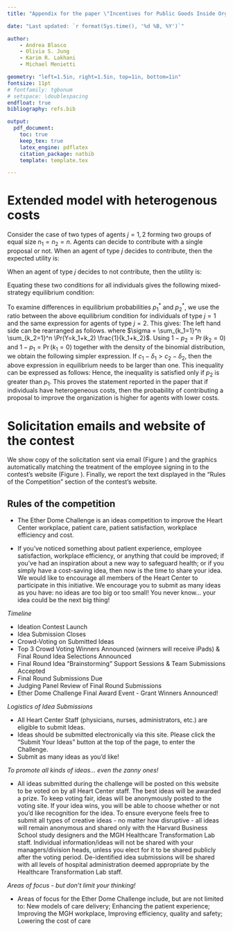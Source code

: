 ```yaml
---
title: "Appendix for the paper \"Incentives for Public Goods Inside Organizations: Field Experimental Evidence\""

date: "Last updated: `r format(Sys.time(), '%d %B, %Y')`"

author: 
    - Andrea Blasco
    - Olivia S. Jung
    - Karim R. Lakhani
    - Michael Menietti

geometry: "left=1.5in, right=1.5in, top=1in, bottom=1in"
fontsize: 11pt
# fontfamily: tgbonum
# setspace: \doublespacing
endfloat: true
bibliography: refs.bib

output: 
  pdf_document:
    toc: true
    keep_tex: true
    latex_engine: pdflatex
    citation_package: natbib
    template: template.tex

---
```

    
# Extended model with heterogenous costs

Consider the case of two types of agents $j=1,2$ forming two groups of equal size $n_1=n_2=n$. Agents can decide to contribute with a single proposal or not.  When an agent of type $j$ decides to contribute, then the expected utility is:

\begin{equation}
  u_1^j = \gamma\hat Y + \delta_j + \sum_{k_j=1}^n \sum_{k_l=0}^n \Pr(Y=k_j+k_l) \frac{R}{k_j+k_l} - c_j.
\end{equation}

When an agent of type $j$ decides to not contribute, then the utility is:

\begin{equation}
 u_0^j = \gamma (\hat Y - 1).
\end{equation}

Equating these two conditions for all individuals gives the following mixed-strategy equilibrium condition:

\begin{equation}
\sum_{k_j=1}^n \sum_{k_l=0}^n \Pr(Y=k_j+k_l) \frac{R}{k_j+k_l} 
  = c_j -\delta_j + \gamma \quad\text{for all}\quad j=1,2.
\end{equation}

To examine differences in equilibrium probabilities $p_1^*$ and $p_2^*$, we use the ratio between the above equilibrium condition for individuals of type $j=1$ and the same expression for agents of type $j=2$. This gives: 
\begin{equation}
\frac{\sum_{k_1=1}^n \sum_{k_2=0}^n \Pr(Y=k_1+k_2) \frac{R}{k_1+k_2}}{\sum_{k_1=0}^n \sum_{k_2=1}^n \Pr(Y=k_1+k_2) \frac{R}{k_1+k_2}} = \frac{c_1 -\delta_1 + \gamma}{c_2 -\delta_2 + \gamma}.
\end{equation}
The left hand side can be rearranged as follows.
\begin{equation}
\frac{\Pr(k_2=0) \sum_{k_1=1}^n\Pr(Y=k_1)\frac{R}{k_1} +  \sigma R}{\Pr(k_1=0) \sum_{k_2=1}^n\Pr(Y=k_2)\frac{R}{k_2} +  \sigma R} 
\end{equation}
where $\sigma = \sum_{k_1=1}^n \sum_{k_2=1}^n \Pr(Y=k_1+k_2) \frac{1}{k_1+k_2}$.
Using $1-p_2=\Pr(k_2=0)$ and  $1-p_1=\Pr(k_1=0)$ together with the density of the binomial distribution, we obtain the following simpler expression.
\begin{equation}
\frac{(1-p_2) \frac{(1- (1-p_1)^n)}{n p_1} R +  \sigma R }{(1-p_1) \frac{(1- (1-p_2)^n)}{n p_2} R +  \sigma R}  .
\end{equation}
If $c_1 - \delta_1 > c_2 - \delta_2$, then the above expression in equilibrium needs to be larger than one. This inequality can be expressed as follows:
\begin{equation}
\frac{p_2 (1-p_2)}{(1- (1-p_2)^n)}  > \frac{p_1 (1-p_1)}{(1- (1-p_1)^n)}.
\end{equation}
Hence, the inequality is satisfied only if $p_2$ is greater than $p_1$. This proves the statement reported in the paper that if individuals have heterogeneous costs, then the probability of contributing a proposal to improve the organization is higher for agents with lower costs.

# Solicitation emails and website of the contest

We show copy of the solicitation sent via email (Figure \ref{app: solicitation}) and  the graphics automatically matching the treatment of the employee signing in to the contest's website (Figure \ref{app: graphics}). Finally, we report the text displayed in the "Rules of the Competition" section of the contest's website.

\begin{figure}
\centering
\caption{Solicitation email}
\label{app: solicitation}
\includegraphics[width=\textwidth]{../figs/img/solicitationEmail.pdf}
\end{figure}


\begin{figure}
\centering
\caption{Treatment matching graphics on the contest's website}
\label{app: graphics}
\begin{tabular}{cc}
\includegraphics[width=2in, height=1.5in]{../figs/img/funding.png} & 
\includegraphics[width=2in, height=1.5in]{../figs/img/money.png} \\
FUND & PRIZE \\
\includegraphics[width=2in, height=1.5in]{../figs/img/patientcare.png} & 
\includegraphics[width=2in, height=1.5in]{../figs/img/workplace.png} \\
PCARE & WPLACE
\end{tabular}
\end{figure}


## Rules of the competition

- The Ether Dome Challenge is an ideas competition to
improve the Heart Center workplace, patient care, patient satisfaction,
workplace efficiency and cost.

- If you've noticed something about patient experience, employee satisfaction, workplace efficiency, or anything that could be improved; if you've had an inspiration about a new way to safeguard health; or if you simply have a cost-saving idea, then now is the time to share your idea. We would like to encourage all members of
the Heart Center to participate in this initiative. We encourage you to
submit as many ideas as you have: no ideas are too big or too small! You
never know... your idea could be the next big thing!

*Timeline*

-  Ideation Contest Launch
-  Idea Submission Closes
-  Crowd-Voting on Submitted Ideas
-  Top 3 Crowd Voting Winners Announced (winners will receive
iPads) & Final Round Idea Selections Announced
-  Final Round Idea "Brainstorming" Support Sessions & Team
Submissions Accepted
-  Final Round Submissions Due
-  Judging Panel Review of Final Round
Submissions
-  Ether Dome Challenge Final Award Event - Grant Winners
Announced!

*Logistics of Idea Submissions*

- All Heart Center Staff (physicians, nurses, administrators, etc.) are eligible to submit Ideas.
- Ideas should be submitted electronically via this site. Please click the "Submit Your Ideas" button at the top of the page, to enter the Challenge.
- Submit as many ideas as you'd like!

*To promote all kinds of ideas... even the zanny ones!*

- All ideas submitted during the challenge will be posted on this website to be voted on by all Heart Center staff. The best ideas will be awarded a prize. To keep voting fair, ideas will be anonymously posted to the voting site. If your idea wins, you will be able to choose whether or not you'd like recognition for the idea. To ensure everyone feels free to submit all types of creative ideas - no matter how disruptive - all ideas will remain anonymous and shared only with the Harvard Business School study designers and the MGH Healthcare Transformation Lab staff. Individual information/ideas will not be shared with your managers/division heads, unless you elect for it to be shared publicly after the voting period. De-identified idea submissions will be shared with all levels of hospital administration deemed appropriate by the Healthcare Transformation Lab staff.

*Areas of focus - but don't limit your thinking!*

- Areas of focus for the Ether Dome Challenge include, but are not limited to: New models of care delivery; Enhancing the patient experience; Improving the MGH workplace, Improving efficiency, quality and safety; Lowering the cost of care



